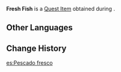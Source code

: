 {{Item Infobox
|id           = 101603
|title        = Fresh Fish
|image        = Item Fish.png
|type         = Quest Items
|description  = Food that Thoma has prepared for the stray cats and dogs. A slightly fishy smell wafts off it.
|source1      = [[Under the Same Shade]]
|quest        = Under the Same Shade
|related_type = Variant
|related_item = Fish
}}
'''Fresh Fish''' is a [[Quest Item]] obtained during {{Quest|Under the Same Shade}}.

==Other Languages==
{{Other Languages
|default_hidden = 1
|en      = Fresh Fish
|zhs     = 新鲜的鱼肉
|zhs_rm  = Xīnxiān de Yúròu
|zht     = 新鮮的魚肉
|zht_rm  = Xīnxiān de Yúròu
|ja      = 新鮮な魚肉
|ja_rm   = Shinsen-na Gyoniku
|ko      = 신선한 생선 살코기
|es      = Pescado fresco
|fr      = Poisson frais
|ru      = Свежая рыба
|th      = เนื้อปลาสด ๆ
|th_rm   = 
|vi      = Thịt Cá Tươi Ngon
|de      = Frischer Fisch
|id      = Fish Segar Khas Thoma
|pt      = Peixe Fresco
|tr      = Taze Balık
|it      = Pesce fresco
}}

==Change History==
{{Change History|2.2}}

[[es:Pescado fresco]]